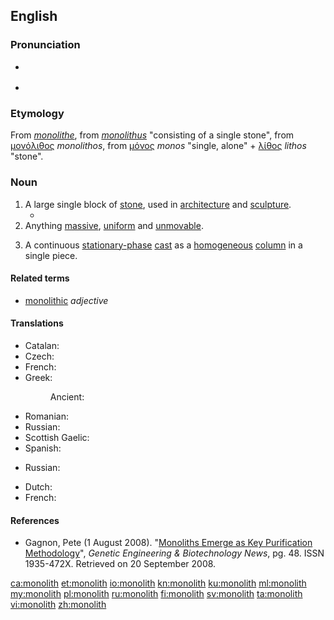 {{wikipedia|dab=monolith (disambiguation)|monolith}}
==English==
{{wikipedia}}

===Pronunciation===
* {{a|UK}} {{IPA|/ˈmɒ.nə.lɪθ/|lang=en}}
* {{a|US}} {{IPA|/ˈmɑ.nə.lɪθ/|lang=en}}

===Etymology===
From {{etyl|fr|en}} ''[[monolithe]]'', from {{etyl|la|en}} ''[[monolithus]]'' "consisting of a single stone", from {{etyl|grc|en}} [[μονόλιθος]] ''monolithos'', from [[μόνος]] ''monos'' "single, alone" + [[λίθος]] ''lithos'' "stone".

===Noun===
{{en-noun}}

# A large single block of [[stone]], used in [[architecture]] and [[sculpture]].
#*{{quote-magazine|date=2012-01
|author=[[w:Henry Petroski|Henry Petroski]]
|title=The Washington Monument
|volume=100|issue=1|page=16
|magazine=[[w:American Scientist|American Scientist]]
|url=http://www.americanscientist.org/issues/pub/the-washington-monument
|passage=The Washington Monument is often described as an obelisk, and sometimes even as a &ldquo;true obelisk,&rdquo; even though it is not. A true obelisk is a '''monolith''', a pylon formed out of a single piece of stone.}}
# Anything [[massive]], [[uniform]] and [[unmovable]].
# {{context|chemistry|chromatography|lang=en}} A continuous [[stationary-phase]] [[cast#Verb|cast]] as a [[homogeneous]] [[column]] in a single piece.

====Related terms====
* [[monolithic]] ''adjective''

====Translations====
{{trans-top|block of stone}}
* Catalan: {{t|ca|monòlit|m}}
* Czech: {{t|cs|monolit|m}}
* French: {{t+|fr|monolithe|m}}
* Greek: {{t+|el|μονόλιθος|m|sc=Grek}}
*: Ancient: {{t|grc|μονόλιθος|m|sc=polytonic}}
{{trans-mid}}
* Romanian: {{t+|ro|monolit|n}}
* Russian: {{t+|ru|монолит|f|tr=monolít}}
* Scottish Gaelic: {{qualifier|vertical}} {{t|gd|tursa}}
* Spanish: {{t+|es|monolito|m}}
{{trans-bottom}}

{{trans-top|anything massive, uniform and unmovable}}
* Russian: {{t+|ru|монолит|f|tr=monolít}}
{{trans-mid}}
{{trans-bottom}}

{{trans-top|continuous stationary-phase cast}}
{{trans-mid}}
{{trans-bottom}}

{{checktrans-top}}
* Dutch: {{t-check|nl|monoliet|m}}
* French: {{t+check|fr|monolithe|m}}
{{trans-bottom}}

====References====
* {{context|chemistry|lang=en}} Gagnon, Pete (1 August 2008). "[http://www.genengnews.com/articles/chitem.aspx?aid=2543 Monoliths Emerge as Key Purification Methodology]", ''Genetic Engineering & Biotechnology News'', pg. 48.  ISSN 1935-472X.  Retrieved on 20 September 2008.

[[ca:monolith]]
[[et:monolith]]
[[io:monolith]]
[[kn:monolith]]
[[ku:monolith]]
[[ml:monolith]]
[[my:monolith]]
[[pl:monolith]]
[[ru:monolith]]
[[fi:monolith]]
[[sv:monolith]]
[[ta:monolith]]
[[vi:monolith]]
[[zh:monolith]]